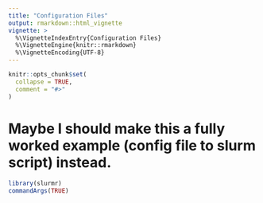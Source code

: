 ```yaml
---
title: "Configuration Files"
output: rmarkdown::html_vignette
vignette: >
  %\VignetteIndexEntry{Configuration Files}
  %\VignetteEngine{knitr::rmarkdown}
  %\VignetteEncoding{UTF-8}
---
```


```r
knitr::opts_chunk$set(
  collapse = TRUE,
  comment = "#>"
)
```


# Maybe I should make this a fully worked example (config file to slurm script) instead. 


```r
library(slurmr)
commandArgs(TRUE)
```
